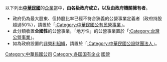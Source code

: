 {{Catmore|中華民國公營事業列表}}

以下列出'''[[中華民國|中華民國]]'''的[[企業|企業]]當中，'''由各級政府成立，以及由政府機關擁有者'''。
* 政府仍為最大股東、但持股比率已經不符合狹義的公營事業定義者（政府持股超過50%），請置於「[[:Category:中華民國公有民營事業|:Category:中華民國公有民營事業]]」。
* 此分類收置'''全國性'''的公營事業，「地方性」的公營事業置於「[[:Category:台灣公營事業|:Category:台灣公營事業]]」。
* 如為政府設置的[[非營利組織|非營利組織]]，請置於「[[:Category:中華民國公設財團法人|:Category:中華民國公設財團法人]]」。

[[Category:中華民國公司|Category:中華民國公司]]
[[Category:各国国有企业|Category:各国国有企业]]
[[Category:中華民國公設法人|國營]]